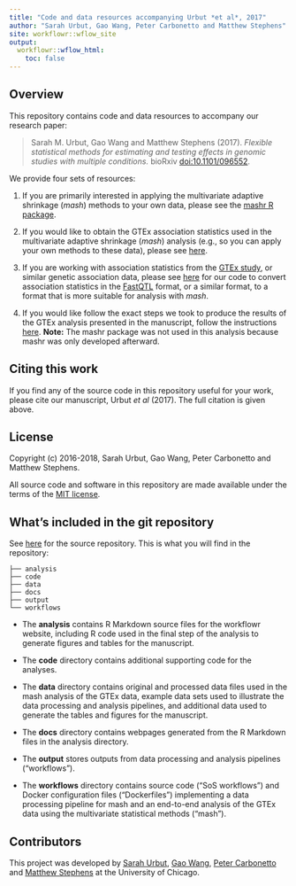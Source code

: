 ```yaml
---
title: "Code and data resources accompanying Urbut *et al*, 2017"
author: "Sarah Urbut, Gao Wang, Peter Carbonetto and Matthew Stephens"
site: workflowr::wflow_site
output:
  workflowr::wflow_html:
    toc: false
---
```


## Overview

This repository contains code and data resources to accompany our
research paper:

> Sarah M. Urbut, Gao Wang and Matthew Stephens (2017). *Flexible
> statistical methods for estimating and testing effects in genomic
> studies with multiple conditions.* bioRxiv
> [doi:10.1101/096552][biorxiv-paper].

We provide four sets of resources:

1. If you are primarily interested in applying the multivariate adaptive
   shrinkage (*mash*) methods to your own data, please see the
   [mashr R package][mashr].

2. If you would like to obtain the GTEx association statistics used in
   the multivariate adaptive shrinkage (*mash*) analysis (e.g., so you
   can apply your own methods to these data), please see
   [here](gtexdata.html).

2. If you are working with association statistics from the
   [GTEx study][gtex], or similar genetic association data, please see
   [here](fastqtl2mash.html) for our code to convert association
   statistics in the [FastQTL][fastqtl] format, or a similar format,
   to a format that is more suitable for analysis with *mash*.

4. If you would like follow the exact steps we took to produce the
   results of the GTEx analysis presented in the manuscript, follow
   the instructions [here](gtex.html). **Note:** The mashr package was
   not used in this analysis because mashr was only developed afterward.

## Citing this work

If you find any of the source code in this repository useful for your
work, please cite our manuscript, Urbut *et al* (2017). The full
citation is given above.

## License

Copyright (c) 2016-2018, Sarah Urbut, Gao Wang, Peter Carbonetto and
Matthew Stephens.

All source code and software in this repository are made available
under the terms of the [MIT license][mit-license].

## What's included in the git repository

See [here][gtexresults] for the source repository. This is what
you will find in the repository:

```
├── analysis
├── code
├── data
├── docs
├── output
└── workflows
```

+ The **analysis** contains R Markdown source files for the workflowr
  website, including R code used in the final step of the analysis to
  generate figures and tables for the manuscript.

+ The **code** directory contains additional supporting code for the
  analyses.

+ The **data** directory contains original and processed data files
  used in the mash analysis of the GTEx data, example data sets used
  to illustrate the data processing and analysis pipelines, and
  additional data used to generate the tables and figures for the
  manuscript.

+ The **docs** directory contains webpages generated from the R
  Markdown files in the analysis directory.

+ The **output** stores outputs from data processing and analysis
  pipelines ("workflows").

+ The **workflows** directory contains source code ("SoS workflows")
  and Docker configuration files ("Dockerfiles") implementing a data
  processing pipeline for mash and an end-to-end analysis of the GTEx
  data using the multivariate statistical methods ("mash").

## Contributors

This project was developed by [Sarah Urbut][sarah], [Gao Wang][gao],
[Peter Carbonetto][peter] and [Matthew Stephens][matthew] at the
University of Chicago.

[gtexresults]: https://github.com/stephenslab/gtexresults
[biorxiv-paper]: http://dx.doi.org/10.1101/096552
[mashr]: https://github.com/stephenslab/mashr
[gtex]: http://gtexportal.org
[fastqtl]: http://fastqtl.sourceforge.net
[sarah]: https://github.com/surbut
[gao]: https://github.com/gaow
[peter]: http://pcarbo.github.io
[matthew]: https://stephenslab.uchicago.edu
[mit-license]: https://opensource.org/licenses/mit-license.html
